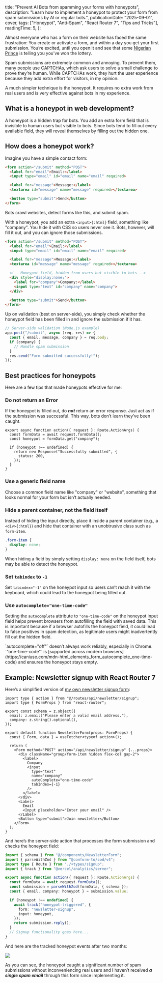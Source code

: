 
  title: "Prevent AI Bots from spamming your forms with honeypots",
  description:
    "Learn how to implement a honeypot to protect your form from spam submissions by AI or regular bots.",
  publicationDate: "2025-09-01",
  cover,
  tags: ["Honeypot", "Anti-Spam", "React Router 7", "Tips and Tricks"],
  readingTime: 5,
};

Almost everyone who has a form on their website has faced the same frustration:
You create or activate a form, and within a day you get your first submission. You’re excited, until you open it and see that some [Nigerian Prince](https://www.expressvpn.com/blog/nigerian-prince-scam/) is telling you you’ve won the lottery.

Spam submissions are extremely common and annoying. To prevent them, many people use [CAPTCHAs](https://www.cloudflare.com/learning/bots/how-captchas-work/), which ask users to solve a small challenge to prove they’re human. While CAPTCHAs work, they hurt the user experience because they add extra effort for visitors, in my opinion.

A much simpler technique is the honeypot. It requires no extra work from real users and is very effective against bots in my experience.

## What is a honeypot in web development?

A honeypot is a hidden trap for bots. You add an extra form field that is invisible to human users but visible to bots. Since bots tend to fill out every available field, they will reveal themselves by filling out the hidden one.

## How does a honeypot work?

Imagine you have a simple contact form:

```html filename="index.html"
<form action="/submit" method="POST">
  <label for="email">Email:</label>
  <input type="email" id="email" name="email" required>

  <label for="message">Message:</label>
  <textarea id="message" name="message" required></textarea>

  <button type="submit">Send</button>
</form>
```

Bots crawl websites, detect forms like this, and submit spam.

With a honeypot, you add an extra `<input>{:html}` field, something like "company". You hide it with CSS so users never see it. Bots, however, will fill it out, and you can ignore those submissions.

```html filename="index.html" add={8-12}
<form action="/submit" method="POST">
  <label for="email">Email:</label>
  <input type="email" id="email" name="email" required>

  <label for="message">Message:</label>
  <textarea id="message" name="message" required></textarea>

  <!-- Honeypot field, hidden from users but visible to bots -->
  <div style="display:none;">
    <label for="company">Company:</label>
    <input type="text" id="company" name="company">
  </div>

  <button type="submit">Send</button>
</form>
```

Up on validation (best on server-side), you simply check whether the honeypot field has been filled in and ignore the submission if it has.

```js filename="main.js"
// Server-side validation (Node.js example)
app.post("/submit", async (req, res) => {
  const { email, message, company } = req.body;
  if (company) {
    // Handle spam submission
  }
  res.send("Form submitted successfully!");
});
```

## Best practices for honeypots

Here are a few tips that made honeypots effective for me:

### Do not return an Error

If the honeypot is filled out, do _**not**_ return an error response. Just act as if the submission was successful. This way, bots don’t learn they’ve been caught.

```tsx highlight={6-8}
export async function action({ request }: Route.ActionArgs) {
  const formData = await request.formData();
  const honeypot = formData.get("company");

  if (honeypot !== undefined) {
    return new Response("Successfully submitted", {
      status: 200,
    });
  }
}
```

### Use a generic field name

Choose a common field name like "company" or "website", something that looks normal for your form but isn’t actually needed.

<NewsletterForm />

### Hide a parent container, not the field itself

Instead of hiding the input directly, place it inside a parent container (e.g., a `<div>{:html}`) and hide that container with an unobtrusive class such as `form-item`.

```css
.form-item {
  display: none;
}
```

When hiding a field by simply setting `display: none` on the field itself, bots may be able to detect the honeypot.

### Set `tabindex` to `-1`

Set `tabindex="-1"` on the honeypot input so users can’t reach it with the keyboard, which could lead to the honeypot being filled out.

### Use `autocomplete="one-time-code"`

Setting the `autocomplete` attribute to `"one-time-code"` on the honeypot input field helps prevent browsers from autofilling the field with saved data. This is important because if a browser autofills the honeypot field, it could lead to false positives in spam detection, as legitimate users might inadvertently fill out the hidden field.

<Alert type="question" heading="Why not use autocomplete=off?">
  `autocomplete="off"` doesn’t always work reliably, especially in Chrome.
  `"one-time-code"` is [supported across modern
  browsers](https://caniuse.com/mdn-html_elements_form_autocomplete_one-time-code)
  and ensures the honeypot stays empty.
</Alert>

## Example: Newsletter signup with React Router 7

Here’s a simplified version of [my own newsletter signup form](https://github.com/nikolailehbrink/portfolio/blob/main/app/components/NewsletterForm.tsx):

```tsx filename="app/components/NewsletterForm.tsx" highlight={14-24} showLineNumbers
import type { action } from "@/routes/api/newsletter/signup";
import type { FormProps } from "react-router";

export const schema = z.object({
  email: z.email("Please enter a valid email address."),
  company: z.string().optional(),
});

export default function NewsletterForm(props: FormProps) {
  const { Form, data } = useFetcher<typeof action>();

  return (
    <Form method="POST" action="/api/newsletter/signup" {...props}>
      <div className="group/form-item hidden flex-col gap-2">
        <label>
          Company
          <input
            type="text"
            name="company"
            autoComplete="one-time-code"
            tabIndex={-1}
          />
        </label>
      </div>
      <Label>
        Email
        <Input placeholder="Enter your email" />
      </Label>
      <Button type="submit">Join newsletter</Button>
    </Form>
  );
}
```

And here’s the server-side action that processes the form submission and checks the honeypot field:

```ts filename="app/routes/api/newsletter/signup.ts" highlight={11-17} showLineNumbers
import { schema } from "@/components/NewsletterForm";
import { parseWithZod } from "@conform-to/zod/v4";
import type { Route } from "./+types/signup";
import { track } from "@vercel/analytics/server";

export async function action({ request }: Route.ActionArgs) {
  const formData = await request.formData();
  const submission = parseWithZod(formData, { schema });
  const { email, company: honeypot } = submission.value;

  if (honeypot !== undefined) {
    await track("honeypot-triggered", {
      form: "newsletter-signup",
      input: honeypot,
    });
    return submission.reply();
  }
  // Signup functionality goes here...
}
```

And here are the tracked honeypot events after two months:

<Image
  src={honeypotEvents}
  width={750}
  height={383}
  caption="Honeypot events tracked with Vercel Analytics"
/>

As you can see, the honeypot caught a significant number of spam submissions without inconveniencing real users and I haven’t received _**a single spam email**_ through this form since implementing it.

